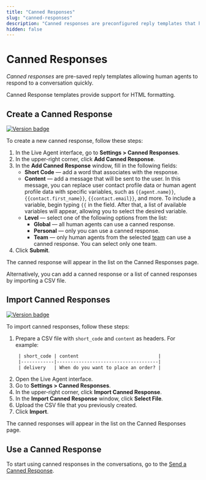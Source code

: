 ```yaml
---
title: "Canned Responses"
slug: "canned-responses"
description: "Canned responses are preconfigured reply templates that help human agents respond quickly during conversations. These templates support HTML formatting, allowing for customized and efficient responses."
hidden: false
---
```


# Canned Responses

_Canned responses_ are pre-saved reply templates allowing human agents to respond to a conversation quickly.

Canned Response templates provide support for HTML formatting.

## Create a Canned Response

<a href="Updated"><img src="https://img.shields.io/badge/Updated_in-v4.55-blue" alt="Version badge" /></a>

To create a new canned response, follow these steps:

1. In the Live Agent interface, go to **Settings > Canned Responses**.
2. In the upper-right corner, click **Add Canned Response**.
3. In the **Add Canned Response** window, fill in the following fields:
    - **Short Code** — add a word that associates with the response.
    - **Content** — add a message that will be sent to the user. In this message, you can replace user contact profile data or human agent profile data with specific variables, such as <code>&lcub;&lcub;agent.name&rcub;&rcub;</code>, <code>&lcub;&lcub;contact.first_name&rcub;&rcub;</code>, <code>&lcub;&lcub;contact.email&rcub;&rcub;</code>, and more. To include a variable, begin typing <code>&lcub;&lcub;</code> in the field. After that, a list of available variables will appear, allowing you to select the desired variable.
    - **Level** — select one of the following options from the list:
        - **Global** — all human agents can use a canned response.
        - **Personal** — only you can use a canned response.
        - **Team** — only human agents from the selected [team](teams.mdx) can use a canned response. You can select only one team.
4. Click **Submit**.

The canned response will appear in the list on the Canned Responses page.

Alternatively, you can add a canned response or a list of canned responses by importing a CSV file.

## Import Canned Responses

<a href="Added"><img src="https://img.shields.io/badge/Added_in-v4.52-blue" alt="Version badge" /></a>

To import canned responses, follow these steps:

1. Prepare a CSV file with `short_code` and `content` as headers. For example:
   ```txt
    | short_code | content                             |
    |------------|-------------------------------------|
    | delivery   | When do you want to place an order? |
   ```
2. Open the Live Agent interface. 
3. Go to **Settings > Canned Responses**. 
4. In the upper-right corner, click **Import Canned Response**.
5. In the **Import Canned Response** window, click **Select File**.
6. Upload the CSV file that you previously created.
7. Click **Import**.

The canned responses will appear in the list on the Canned Responses page. 

## Use a Canned Response

To start using canned responses in the conversations, go to the [Send a Canned Response](../conversation/send-reply.mdx#advanced-quick-reply).